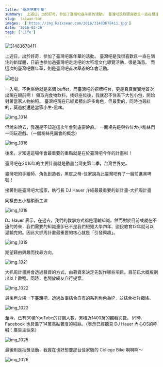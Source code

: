 ```yaml
---
title: '臺灣吧嘉年華'
summary:  上週日，出於好奇，參加了臺灣吧嘉年華的活動。 臺灣吧是我很喜歡且一直在關注的新媒體，日前也參加過臺灣吧走走吧的大稻埕文化導覽活動，很是滿意。 而這次的臺灣吧嘉年華，則是臺灣吧首次舉辦的年會活動。
slug:  taiwan-bar
images:  ['https://img.kaixsean.com/2016/31483678411.jpg']
date: '2016-03-26'
tags: ['Life']
---
```


![31483678411](https://img.kaixsean.com/2016/31483678411.jpg)

上週日，出於好奇，參加了臺灣吧嘉年華的活動。 臺灣吧是我很喜歡且一直在關注的新媒體，日前也參加過臺灣吧走走吧的大稻埕文化導覽活動，很是滿意。 而這次的臺灣吧嘉年華，則是臺灣吧首次舉辦的年會活動。

![吧台](https://img.kaixsean.com/2016/31600068135.jpg)

一入場，不免俗地就是來個 buffet，而臺灣吧的招牌吧台，更是真真實實地首次出現在眼前啊！ 領取完食物飲料，找好座位後，我就忍不住丟下大包小包，開始對著當家人物拍照。 臺灣吧現在已經累積出許多角色，但最愛的，同時也最紅的，莫過於還是當家小生-黑啤。

![img_1014](https://img.kaixsean.com/2016/30758475024.jpg)

但說來說去，我還是不知道這次年會到底要幹麻。 一開場先是與各位大小粉絲們一同玩遊戲。（一個粉絲見面會的概念）

![img_1016](https://img.kaixsean.com/2016/30758474014.jpg)

後來，才知道這場年會最重要的重點就是在於臺灣吧今年的計畫啦！ 

臺灣吧在2016年的主要計畫就是動畫台灣史第二季，台灣世界史。 

臺灣吧的手繪師、角色創造者，黑皮之母-佳家說為此臺灣吧有了一艘前進黑啤號！

接著則是臺灣吧大當家，執行長 DJ Hauer 介紹最最重要的新計畫-大抓周計畫

同樣由五小福領銜主演

![img_1018](https://img.kaixsean.com/2016/30758472934.jpg)

DJ Hauer 表示，在過去，我們的教學方式都是灌輸知識。然而對於目前或就在不遠的將來，我們需要的知識量卻已不是我們短短大學四年、國民教育12年就可以灌輸完的。因此大抓周計畫最重要的核心就是「引發興趣」。 


![img_1019](https://img.kaixsean.com/2016/30758472354.jpg)

期望藉由興趣而找尋方向。

![img_1021](https://img.kaixsean.com/2016/31600063965.jpg)

大抓周計畫將會透過募資的方式，由募資來決定先製作哪些項目。目前已大概規劃出以上數種。同時，也開放網友自行提案。

![img_1022](https://img.kaixsean.com/2016/31600063385.jpg)

最後再介紹一下臺灣吧，透過故事結合自有的系列角色為IP，並結合社群網絡。

![img_1023](https://img.kaixsean.com/2016/31600063085.jpg)

至今，已有30萬YouTube的訂閱人數，累積近1400萬的觀看次數。 同時，Facebook 也具備了14萬高黏著度的紛絲。（表示已經聽見 DJ Hauer 內心OS的呼喊：廣告主快來）

![img_1025](https://img.kaixsean.com/2016/30758469674.jpg)

最後則是抽獎活動，我實在也好想要那台佳家騎的 College Bike 啊啊啊～

![img_1026](https://img.kaixsean.com/2016/30758469124.jpg)